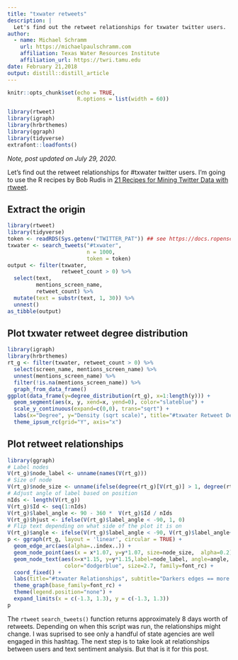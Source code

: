 ```yaml
---
title: "txwater retweets"
description: |
  Let's find out the retweet relationships for txwater twitter users.
author:
  - name: Michael Schramm
    url: https://michaelpaulschramm.com
    affiliation: Texas Water Resources Institute
    affiliation_url: https://twri.tamu.edu
date: February 21,2018
output: distill::distill_article
---
```


```r
knitr::opts_chunk$set(echo = TRUE,
                      R.options = list(width = 60))
```

```r
library(rtweet)
library(igraph)
library(hrbrthemes)
library(ggraph)
library(tidyverse)
extrafont::loadfonts()

```

*Note, post updated on July 29, 2020.*

Let's find out the retweet relationships for #txwater twitter users. I'm going to use the R recipes by Bob Rudis in [21 Recipes for Mining Twitter Data with rtweet](https://rud.is/books/21-recipes/).


## Extract the origin
```r
library(rtweet)
library(tidyverse)
token <- readRDS(Sys.getenv("TWITTER_PAT")) ## see https://docs.ropensci.org/rtweet/articles/auth.html
txwater <- search_tweets("#txwater", 
                         n = 1000, 
                         token = token)
output <- filter(txwater, 
                 retweet_count > 0) %>% 
  select(text, 
         mentions_screen_name, 
         retweet_count) %>% 
  mutate(text = substr(text, 1, 30)) %>% 
  unnest()
as_tibble(output)
```

## Plot txwater retweet degree distribution
```r
library(igraph)
library(hrbrthemes)
rt_g <- filter(txwater, retweet_count > 0) %>% 
  select(screen_name, mentions_screen_name) %>%
  unnest(mentions_screen_name) %>% 
  filter(!is.na(mentions_screen_name)) %>% 
  graph_from_data_frame()
ggplot(data_frame(y=degree_distribution(rt_g), x=1:length(y))) +
  geom_segment(aes(x, y, xend=x, yend=0), color="slateblue") +
  scale_y_continuous(expand=c(0,0), trans="sqrt") +
  labs(x="Degree", y="Density (sqrt scale)", title="#txwater Retweet Degree Distribution") +
  theme_ipsum_rc(grid="Y", axis="x")
```

## Plot retweet relationships
```r
library(ggraph)
# Label nodes
V(rt_g)$node_label <- unname(names(V(rt_g)))
# Size of node
V(rt_g)$node_size <- unname(ifelse(degree(rt_g)[V(rt_g)] > 1, degree(rt_g), 1)) 
# Adjust angle of label based on position
nIds <- length(V(rt_g))
V(rt_g)$Id <- seq(1:nIds)
V(rt_g)$label_angle <- 90 - 360 *  V(rt_g)$Id / nIds
V(rt_g)$hjust <- ifelse(V(rt_g)$label_angle < -90, 1, 0)
# Flip text depending on what side of the plot it is on
V(rt_g)$angle <- ifelse(V(rt_g)$label_angle < -90, V(rt_g)$label_angle+180, V(rt_g)$label_angle)
p <- ggraph(rt_g, layout = 'linear', circular = TRUE) + 
  geom_edge_arc(aes(alpha=..index..)) +
  geom_node_point(aes(x = x*1.07, y=y*1.07, size=node_size,  alpha=0.2)) +
  geom_node_text(aes(x=x*1.15, y=y*1.15,label=node_label, angle=angle, hjust=hjust),
                  color="dodgerblue", size=2.7, family=font_rc) +
  coord_fixed() +
  labs(title="#txwater Relationships", subtitle="Darkers edges == more retweets. Node size == larger degree") +
  theme_graph(base_family=font_rc) +
  theme(legend.position="none") +
  expand_limits(x = c(-1.3, 1.3), y = c(-1.3, 1.3))
p
```

The `rtweet` `search_tweets()` function returns approximately 8 days worth of retweets. Depending on when this script was run, the relationships might change. I was suprised to see only a handful of state agencies are well engaged in this hashtag. The next step is to take look at relationships between users and text sentiment analysis. But that is it for this post.





